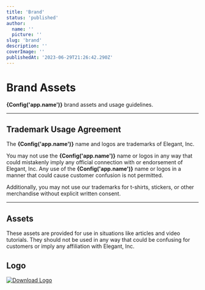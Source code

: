 ```yaml
---
title: 'Brand'
status: 'published'
author:
  name: ''
  picture: ''
slug: 'brand'
description: ''
coverImage: ''
publishedAt: '2023-06-29T21:26:42.290Z'
---
```


 <div className="px-4 sm:px-6 md:px-8 relative max-w-5xl mx-auto pt-20 sm:pt-24 lg:pt-32 pb-20 sm:pb-24 lg:pb-32">
    <h1 className="text-slate-900 font-extrabold text-4xl sm:text-5xl lg:text-6xl tracking-tight text-center dark:text-white">
        Brand Assets
    </h1>
</div>

<p className="pb-10 text-lg text-slate-800 dark:text-slate-400">
    <b>{Config('app.name')}</b> brand assets and usage guidelines.
</p>

---

<h2 className="pt-12 pb-12 text-2xl font-extrabold tracking-tight text-slate-900 dark:text-slate-200 md:text-3xl pt-5 pb-5">
    Trademark Usage Agreement
</h2>

<p className="pb-5 text-lg text-slate-800 dark:text-slate-400">
    The <b>{Config('app.name')}</b> name and logos are trademarks of Elegant, Inc.
</p>

<p className="pb-5 text-lg text-slate-800 dark:text-slate-400">
    You may not use the <b>{Config('app.name')}</b> name or logos in any way that could mistakenly imply any official connection with or endorsement of Elegant, Inc. Any use of the <b>{Config('app.name')}</b> name or logos in a manner that could cause customer confusion is not permitted.
</p>

<p className="pb-14 text-lg text-slate-800 dark:text-slate-400">
    Additionally, you may not use our trademarks for t-shirts, stickers, or other merchandise without explicit written consent.
</p>

---

<h2 className="pt-12 pb-12 text-2xl font-extrabold tracking-tight text-slate-900 dark:text-slate-200 md:text-3xl pt-5 pb-5">
    Assets
</h2>

<p className="pb-5 text-lg text-slate-800 dark:text-slate-400">
    These assets are provided for use in situations like articles and video tutorials. They should not be used in any way that could be confusing for customers or imply any affiliation with Elegant, Inc.
</p>

<h2 className="pt-16 pb-12 text-xl font-extrabold tracking-tight text-slate-900 dark:text-slate-200 md:text-1xl pt-5 pb-5">
    Logo
</h2>

<a href="/images//elegant-full-svg-c5Nj.svg" download>
  <img src="/images//elegant-full-svg-c5Nj.svg" alt="Download Logo"/>
</a>

